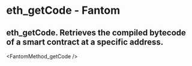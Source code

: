 # eth_getCode - Fantom

## eth_getCode. Retrieves the compiled bytecode of a smart contract at a specific address.


<FantomMethod_getCode />
